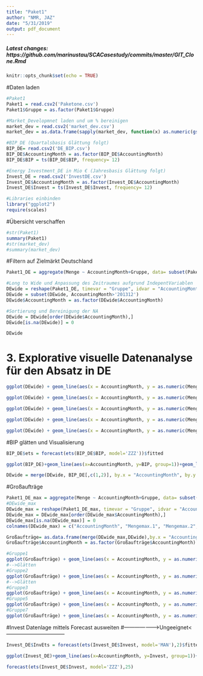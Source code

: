 ```yaml
---
title: "Paket1"
author: "NMR, JAZ"
date: "5/31/2019"
output: pdf_document
---
```


##### Latest changes: https://github.com/marinustau/SCACasestudy/commits/master/GIT_Clone.Rmd



```r
knitr::opts_chunk$set(echo = TRUE)
```

#Daten laden
```r
#Paket1
Paket1 = read.csv2('Paketone.csv')
Paket1$Gruppe = as.factor(Paket1$Gruppe)

#Market_Developmnet laden und um % bereinigen
market_dev = read.csv2('market_dev.csv')
market_dev = as.data.frame(sapply(market_dev, function(x) as.numeric(gsub("%", "", x))))

#BIP_DE (Quartalsbasis Glättung folgt)
BIP_DE= read.csv2('DE_BIP.csv')
BIP_DE$AccountingMonth = as.factor(BIP_DE$AccountingMonth)
BIP_DE$BIP = ts(BIP_DE$BIP, frequency= 12)

#Energy Investment_DE in Mio € (Jahresbasis Glättung folgt)
Invest_DE = read.csv2('InvestDE.csv')
Invest_DE$AccountingMonth = as.factor(Invest_DE$AccountingMonth)
Invest_DE$Invest = ts(Invest_DE$Invest, frequency= 12)

#Libraries einbinden
library("ggplot2")
require(scales)
```

#Übersicht verschaffen
```r
#str(Paket1)
summary(Paket1)
#str(market_dev)
#summary(market_dev)
```

#Filtern auf Zielmärkt Deutschland
```r
Paket1_DE = aggregate(Menge ~ AccountingMonth+Gruppe, data= subset(Paket1, Landeskürzel =='DE'), sum)

#Long to Wide und Anpassung des Zeitraumes aufgrund IndepentVariablen
DEwide = reshape(Paket1_DE, timevar = "Gruppe", idvar = "AccountingMonth", direction = "wide")
DEwide = subset(DEwide, AccountingMonth>'201312')
DEwide$AccountingMonth = as.factor(DEwide$AccountingMonth)

#Sortierung und Bereinigung der NA
DEwide = DEwide[order(DEwide$AccountingMonth),]
DEwide[is.na(DEwide)] = 0

DEwide
```

# 3. Explorative visuelle Datenanalyse für den Absatz in DE
```r

ggplot(DEwide) + geom_line(aes(x = AccountingMonth, y = as.numeric(Menge.1), ymin = 0, ymax = 20), group = 1) + theme(axis.text.x = element_text(angle = 90))

ggplot(DEwide) + geom_line(aes(x = AccountingMonth, y = as.numeric(Menge.2), ymin = 0, ymax = 20), group = 1) + theme(axis.text.x = element_text(angle = 90))

ggplot(DEwide) + geom_line(aes(x = AccountingMonth, y = as.numeric(Menge.3), ymin = 0, ymax = 20), group = 1) + theme(axis.text.x = element_text(angle = 90))

ggplot(DEwide) + geom_line(aes(x = AccountingMonth, y = as.numeric(Menge.5), ymin = 0, ymax = 20), group = 1) + theme(axis.text.x = element_text(angle = 90))

ggplot(DEwide) + geom_line(aes(x = AccountingMonth, y = as.numeric(Menge.7), ymin = 0, ymax = 20), group = 1) + theme(axis.text.x = element_text(angle = 90))
```

#BIP glätten und Visualisierung
```r

BIP_DE$ets = forecast(ets(BIP_DE$BIP, model='ZZZ'))$fitted

ggplot(BIP_DE)+geom_line(aes(x=AccountingMonth, y=BIP, group=1))+geom_line(aes(x=AccountingMonth, y=ets, group=1),colour='pink')+theme(axis.text.x = element_text(angle = 90, hjust = 1))

DEwide = merge(DEwide, BIP_DE[,c(1,2)], by.x = "AccountingMonth", by.y = "AccountingMonth")
```
#Großaufträge
```r

Paket1_DE_max = aggregate(Menge ~ AccountingMonth+Gruppe, data= subset(Paket1, Landeskuerzel =='DE'), max)
#DEwide_max
DEwide_max = reshape(Paket1_DE_max, timevar = "Gruppe", idvar = "AccountingMonth", direction = "wide")
DEwide_max = DEwide_max[order(DEwide_max$AccountingMonth),]
DEwide_max[is.na(DEwide_max)] = 0
colnames(DEwide_max) = c("AccountingMonth", "Mengemax.1", "Mengemax.2", "Mengemax.3", "Mengemax.5", "Mengemax.7")

Großaufträge= as.data.frame(merge(DEwide_max,DEwide),by.x = "AccountingMonth", by.y = "AccountingMonth")
Großaufträge$AccountingMonth = as.factor(Großaufträge$AccountingMonth)

#Gruppe1
ggplot(Großaufträge) + geom_line(aes(x = AccountingMonth, y = as.numeric(Menge.1)), group = 1)+geom_point(aes(x = AccountingMonth, y = as.numeric(Mengemax.1)), group = 1) + theme(axis.text.x = element_text(angle = 90))+geom_hline(yintercept=mean(DEwide$Menge.1), color = "red")
#-->Glätten
#Gruppe2
ggplot(Großaufträge) + geom_line(aes(x = AccountingMonth, y = as.numeric(Menge.2)), group = 1)+geom_point(aes(x = AccountingMonth, y = as.numeric(Mengemax.2)), group = 1) + theme(axis.text.x = element_text(angle = 90))+geom_hline(yintercept=mean(DEwide$Menge.2), color = "red")
#-->Glätten
#Gruppe3
ggplot(Großaufträge) + geom_line(aes(x = AccountingMonth, y = as.numeric(Menge.3)), group = 1)+geom_point(aes(x = AccountingMonth, y = as.numeric(Mengemax.3)), group = 1) + theme(axis.text.x = element_text(angle = 90))+geom_hline(yintercept=mean(DEwide$Menge.3), color = "red")
#Gruppe5
ggplot(Großaufträge) + geom_line(aes(x = AccountingMonth, y = as.numeric(Menge.5)), group = 1)+geom_point(aes(x = AccountingMonth, y = as.numeric(Mengemax.5)), group = 1) + theme(axis.text.x = element_text(angle = 90))+geom_hline(yintercept=mean(DEwide$Menge.5), color = "red")
#Gruppe7
ggplot(Großaufträge) + geom_line(aes(x = AccountingMonth, y = as.numeric(Menge.7)), group = 1)+geom_point(aes(x = AccountingMonth, y = as.numeric(Mengemax.7)), group = 1) + theme(axis.text.x = element_text(angle = 90))+geom_hline(yintercept=mean(DEwide$Menge.7), color = "red")
```



#Invest Datenlage mittels Forecast ausweiten
#-------------------->Ungeeignet<---------------------------------
```r
Invest_DE$InvEts = forecast(ets(Invest_DE$Invest, model='MAN'),2)$fitted

ggplot(Invest_DE)+geom_line(aes(x=AccountingMonth, y=Invest, group=1))+geom_line(aes(x=AccountingMonth, y=InvEts, group=1),colour='pink')+theme(axis.text.x = element_text(angle = 90, hjust = 1))

forecast(ets(Invest_DE$Invest, model='ZZZ'),25)
```





